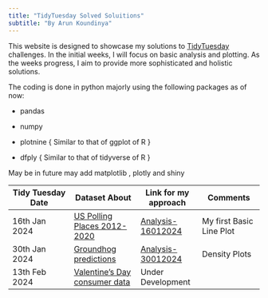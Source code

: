 ```yaml
---
title: "TidyTuesday Solved Soluitions"
subtitle: "By Arun Koundinya"
---
```


This website is designed to showcase my solutions to [TidyTuesday](https://github.com/rfordatascience/tidytuesday) challenges. In the initial weeks, I will focus on basic analysis and plotting. As the weeks progress, I aim to provide more sophisticated and holistic solutions.

The coding is done in python majorly using the following packages as of now:

-   pandas

-   numpy

-   plotnine { Similar to that of ggplot of R }

-   dfply { Similar to that of tidyverse of R }

May be in future may add matplotlib , plotly and shiny

| Tidy Tuesday Date | Dataset About                                                                                                              | Link for my approach                                     | Comments                 |
|------------------|-------------------|------------------|------------------|
| 16th Jan 2024     | [US Polling Places 2012-2020](https://github.com/rfordatascience/tidytuesday/blob/master/data/2024/2024-01-16/readme.md)   | [Analysis-16012024](analysis/16012024/Tidy16012024.html) | My first Basic Line Plot |
| 30th Jan 2024     | [Groundhog predictions](https://github.com/rfordatascience/tidytuesday/blob/master/data/2024/2024-01-30/readme.md)         | [Analysis-30012024](analysis/30012024/Tidy30012024.html) | Density Plots            |
| 13th Feb 2024     | [Valentine's Day consumer data](https://github.com/rfordatascience/tidytuesday/blob/master/data/2024/2024-02-13/readme.md) | Under Development                                        |                          |